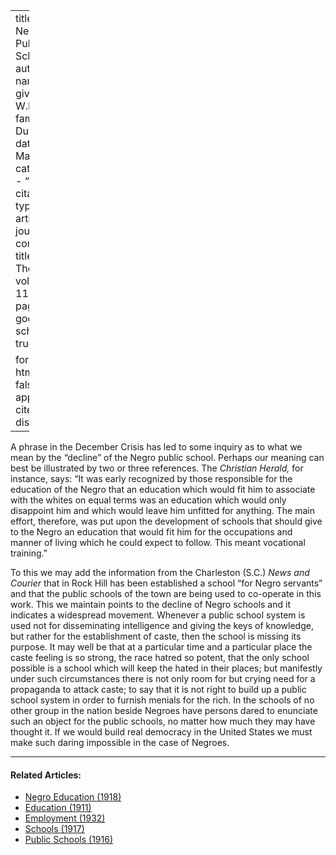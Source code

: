 
---
title: 'The Negro Public School'
author:
  - name:
      given: W.E.B.
      family: Du Bois
date: Mar. 1916
categories: 
  - ""
citation: 
  type: article-journal
  container-title: The Crisis
  volume: 11
  issue: 5
  page: 244
google-scholar: true

format:
  html:
    toc: false
    appendix-cite-as: display
---



A phrase in the December <span class="small-caps">Crisis</span> has led to some inquiry as to what we mean by the "decline" of the Negro public school. Perhaps our meaning can best be illustrated by two or three references. The *Christian Herald,* for instance, says: "It was early recognized by those responsible for the education of the Negro that an education which would fit him to associate with the whites on equal terms was an education which would only disappoint him and which would leave him unfitted for anything. The main effort, therefore, was put upon the development of schools that should give to the Negro an education that would fit him for the occupations and manner of living which he could expect to follow. This meant vocational training."

To this we may add the information from the Charleston (S.C.) *News and Courier* that in Rock Hill has been established a school "for Negro servants" and that the public schools of the town are being used to co-operate in this work. This we maintain points to the decline of Negro schools and it indicates a widespread movement. Whenever a public school system is used not for disseminating intelligence and giving the keys of knowledge, but rather for the establishment of caste, then the school is missing its purpose. It may well be that at a particular time and a particular place the caste feeling is so strong, the race hatred so potent, that the only school possible is a school which will keep the hated in their places; but manifestly under such circumstances there is not only room for but crying need for a propaganda to attack caste; to say that it is not right to build up a public school system in order to furnish menials for the rich. In the schools of no other group in the nation beside Negroes have persons dared to enunciate such an object for the public schools, no matter how much they may have thought it. If we would build real democracy in the United States we must make such daring impossible in the case of Negroes.

<!-- Similar articles start here -->
<div  class="clear-wrap"></div>
<hr>
#### Related Articles:

* [Negro Education (1918)](/Volumes/15/04/negro_education.html)
* [Education (1911)](/Volumes/01/04/education.html)
* [Employment (1932)](/Volumes/39/09/employment.html)
* [Schools (1917)](/Volumes/13/03/schools.html)
* [Public Schools (1916)](/Volumes/12/01/salutations.html)

<!-- Similar articles end here -->